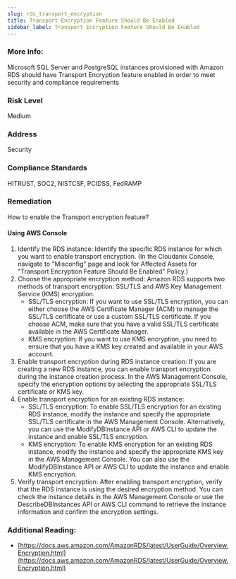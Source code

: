 ```yaml
---
slug: rds_transport_encryption
title: Transport Encryption Feature Should Be Enabled
sidebar_label: Transport Encryption Feature Should Be Enabled
---
```


### More Info:

Microsoft SQL Server and PostgreSQL instances provisioned with Amazon RDS should have Transport Encryption feature enabled in order to meet security and compliance requirements

### Risk Level

Medium

### Address

Security

### Compliance Standards

HITRUST, SOC2, NISTCSF, PCIDSS, FedRAMP

### Remediation

How to enable the Transport encryption feature?

#### Using AWS Console

1. Identify the RDS instance: Identify the specific RDS instance for which you want to enable transport encryption.
    (In the Cloudanix Console, navigate to "Misconfig" page and look for Affected Assets for "Transport Encryption Feature Should Be Enabled" Policy.)
2. Choose the appropriate encryption method: Amazon RDS supports two methods of transport encryption: SSL/TLS and AWS Key Management Service (KMS) encryption.
   - SSL/TLS encryption: If you want to use SSL/TLS encryption, you can either choose the AWS Certificate Manager (ACM) to manage the SSL/TLS certificate or use a custom SSL/TLS certificate. If you choose ACM, make sure that you have a valid SSL/TLS certificate available in the AWS Certificate Manager.
   - KMS encryption: If you want to use KMS encryption, you need to ensure that you have a KMS key created and available in your AWS account.
3. Enable transport encryption during RDS instance creation: If you are creating a new RDS instance, you can enable transport encryption during the instance creation process. In the AWS Management Console, specify the encryption options by selecting the appropriate SSL/TLS certificate or KMS key.
4. Enable transport encryption for an existing RDS instance:
   - SSL/TLS encryption: To enable SSL/TLS encryption for an existing RDS instance, modify the instance and specify the appropriate SSL/TLS certificate in the AWS Management Console. Alternatively, you can use the ModifyDBInstance API or AWS CLI to update the instance and enable SSL/TLS encryption.
   - KMS encryption: To enable KMS encryption for an existing RDS instance, modify the instance and specify the appropriate KMS key in the AWS Management Console. You can also use the ModifyDBInstance API or AWS CLI to update the instance and enable KMS encryption.
5. Verify transport encryption: After enabling transport encryption, verify that the RDS instance is using the desired encryption method. You can check the instance details in the AWS Management Console or use the DescribeDBInstances API or AWS CLI command to retrieve the instance information and confirm the encryption settings.

### Additional Reading:

- [https://docs.aws.amazon.com/AmazonRDS/latest/UserGuide/Overview.Encryption.html](https://docs.aws.amazon.com/AmazonRDS/latest/UserGuide/Overview.Encryption.html) 

